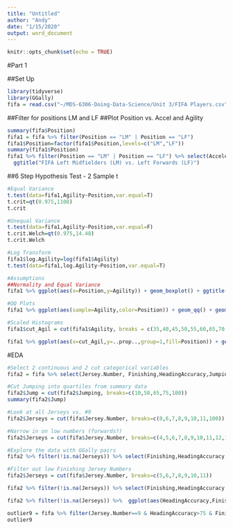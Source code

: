 ```yaml
---
title: "Untitled"
author: "Andy"
date: "1/15/2020"
output: word_document
---
```


```r
knitr::opts_chunk$set(echo = TRUE)
```

#Part 1

##Set Up
```r
library(tidyverse)
library(GGally)
fifa = read.csv("~/MDS-6306-Doing-Data-Science/Unit 3/FIFA Players.csv", header = TRUE)

```

##Filter for positions LM and LF
##Plot Position vs. Accel and Agility
```r
summary(fifa$Position)
fifa1 = fifa %>% filter(Position == "LM" | Position == "LF")
fifa1$Position=factor(fifa1$Position,levels=c("LM","LF"))
summary(fifa1$Position)
fifa1 %>% filter(Position == "LM" | Position == "LF") %>% select(Acceleration,Agility,Position) %>% ggpairs(aes(color=Position)) +
  ggtitle("FIFA Left Midfielders (LM) vs. Left Forwards (LF)")

```

##6 Step Hypothesis Test - 2 Sample t
```r
#Equal Variance
t.test(data=fifa1,Agility~Position,var.equal=T)
t.crit=qt(0.975,1108)
t.crit

#Unequal Variance
t.test(data=fifa1,Agility~Position,var.equal=F)
t.crit.Welch=qt(0.975,14.48)
t.crit.Welch

#Log Transform
fifa1$log.Agility=log(fifa1$Agility)
t.test(data=fifa1,log.Agility~Position,var.equal=T)

#Assumptions
##Normality and Equal Variance
fifa1 %>% ggplot(aes(x=Position,y=Agility)) + geom_boxplot() + ggtitle("Agility of Left-Midfielders (LM) vs. Left-Fowards (LF) in FIFA") + ylab("Agility")

#QQ Plots
fifa1 %>% ggplot(aes(sample=Agility,color=Position)) + geom_qq() + geom_qq_line() +  facet_grid(~Position) + ggtitle("QQ Normality Plots")

#Scaled Histograms
fifa1$cut_Agil = cut(fifa1$Agility, breaks = c(35,40,45,50,55,60,65,70,75,80,85,90,95,100))

fifa1 %>% ggplot(aes(x=cut_Agil,y=..prop..,group=1,fill=Position)) + geom_bar() + facet_grid(rows=vars(Position)) + ggtitle("Agility of Left-Midfielders (LM) vs. Left-Fowards (LF) in FIFA") + xlab("Agility") + ylab("Proportion")

```

#EDA
```r
#Select 2 continuous and 2 cut categorical variables
fifa2 = fifa %>% select(Jersey.Number, Finishing,HeadingAccuracy,Jumping) 

#Cut Jumping into quartiles from summary data
fifa2$Jump = cut(fifa2$Jumping, breaks=c(10,58,65,75,100))
summary(fifa2$Jump)

#Look at all Jerseys vs. #9
fifa2$Jerseys = cut(fifa$Jersey.Number, breaks=c(0,6,7,8,9,10,11,100))

#Narrow in on low numbers (forwards?)
fifa2$Jerseys = cut(fifa$Jersey.Number, breaks=c(4,5,6,7,8,9,10,11,12,13,14))

#Explore the data with GGally pairs
fifa2 %>% filter(!is.na(Jerseys)) %>% select(Finishing,HeadingAccuracy,Jerseys,Jump) %>% ggpairs(aes(color=Jerseys))

```

```r
#Filter out low Finishing Jersey Numbers
fifa2$Jerseys = cut(fifa$Jersey.Number, breaks=c(5,6,7,8,9,10,11))

fifa2 %>% filter(!is.na(Jerseys)) %>% select(Finishing,HeadingAccuracy,Jerseys,Jump) %>% ggpairs(aes(color=Jerseys))

fifa2 %>% filter(!is.na(Jerseys)) %>%  ggplot(aes(HeadingAccuracy,Finishing,color=Jerseys)) + geom_point() + geom_smooth(method="lm") + facet_wrap(~Jerseys)

outlier9 = fifa %>% filter(Jersey.Number==9 & HeadingAccuracy>75 & Finishing<25)
outlier9
```